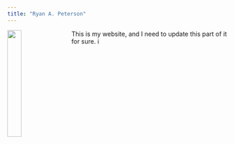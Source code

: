 ```yaml
---
title: "Ryan A. Peterson"
---
```


<link rel="stylesheet" href="styles.css" type="text/css">

<img src="images/pic-of-me.jpg" style="width:25%; margin-right: 20px" align="left">

This is my website, and I need to update this part of it for sure. i